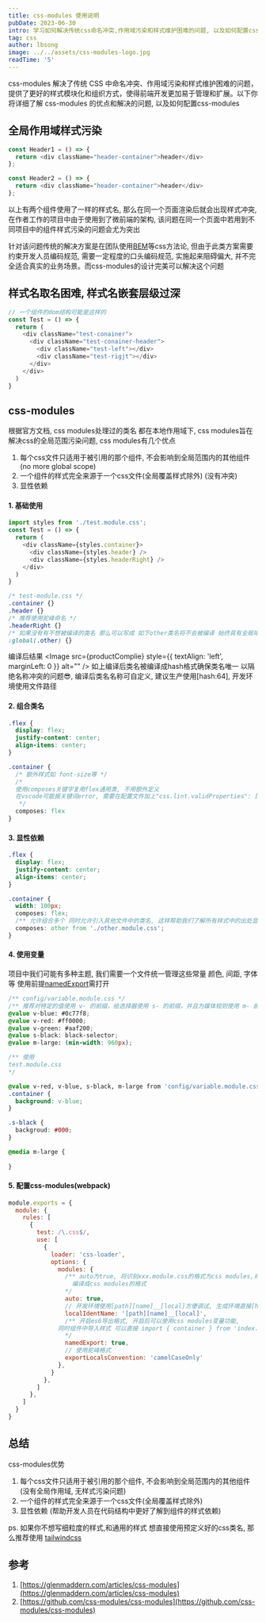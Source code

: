 ```yaml
---
title: css-modules 使用说明
pubDate: 2023-06-30
intro: 学习如何解决传统css命名冲突,作用域污染和样式维护困难的问题, 以及如何配置css-modules
tag: css
author: lbsong
image: ../../assets/css-modules-logo.jpg
readTime: '5'
---
```



css-modules 解决了传统 CSS 中命名冲突、作用域污染和样式维护困难的问题，提供了更好的样式模块化和组织方式，使得前端开发更加易于管理和扩展。以下你将详细了解
css-modules 的优点和解决的问题, 以及如何配置css-modules

## 全局作用域样式污染

```javascript
const Header1 = () => {
  return <div className="header-container">header</div>
};

const Header2 = () => {
  return <div className="header-container">header</div>
};
```


以上有两个组件使用了一样的样式名, 那么在同一个页面渲染后就会出现样式冲突, 在作者工作的项目中由于使用到了微前端的架构, 
该问题在同一个页面中若用到不同项目中的组件样式污染的问题会尤为突出

针对该问题传统的解决方案是在团队使用[BEM](https://getbem.com)等css方法论, 但由于此类方案需要约束开发人员编码规范,
需要一定程度的口头编码规范, 实施起来阻碍偏大, 并不完全适合真实的业务场景。而css-modules的设计完美可以解决这个问题

## 样式名取名困难, 样式名嵌套层级过深

```javascript
// 一个组件的dom结构可能是这样的
const Test = () => {
  return (
    <div className="test-conainer">
      <div className="test-conainer-header">
        <div className="test-left"></div>
        <div className="test-rigjt"></div>
      </div>
    </div>
  )
}
```

## css-modules

根据官方文档, css modules处理过的类名  都在本地作用域下, css modules旨在解决css的全局范围污染问题, css modules有几个优点

1. 每个css文件只适用于被引用的那个组件, 不会影响到全局范围内的其他组件 (no more global scope)
2. 一个组件的样式完全来源于一个css文件(全局覆盖样式除外) (没有冲突)
3. 显性依赖

#### 1. 基础使用

```javascript
import styles from './test.module.css';
const Test = () => {
  return (
    <div className={styles.container}>
      <div className={styles.header} />
      <div className={styles.headerRight} />
    </div>	
  )
}
```

```css
/* test-module.css */
.container {}
.header {}
/* 推荐使用驼峰命名 */
.headerRight {}
/* 如果没有有不想被编译的类名 那么可以写成 如下other类名将不会被编译 始终具有全局域效果 */
:global(.other) {}
```

编译后结果
<Image src={productComplie} style={{ textAlign: 'left', marginLeft: 0 }} alt="" />
如上编译后类名被编译成hash格式确保类名唯一 以隔绝名称冲突的问题😎, 编译后类名名称可自定义, 建议生产使用[hash:64], 开发环境使用文件路径

#### 2. 组合类名

```css
.flex {
  display: flex;
  justify-content: center;
  align-items: center;
}

.container {
  /* 额外样式如 font-size等 */
  /*
  使用composes关键字复用flex通用类, 不用额外定义 
  在vscode可能报关键词error, 需要在配置文件加上"css.lint.validProperties": ["composes"]
   */
  composes: flex
}
```

#### 3. 显性依赖

```css
.flex {
  display: flex;
  justify-content: center;
  align-items: center;
}

.container {
  width: 100px;
  composes: flex;
  /** 允许组合多个 同时允许引入其他文件中的类名, 这样帮助我们了解所有样式中的出处显性依赖 */
  composes: other from './other.module.css';
}
```

#### 4. 使用变量

项目中我们可能有多种主题, 我们需要一个文件统一管理这些常量 颜色, 间距, 字体等
使用前提[namedExport](https://webpack.docschina.org/loaders/css-loader/#namedexport)需打开
```css
/** config/variable.module.css */
/** 推荐对特定的值使用 v- 的前缀，给选择器使用 s- 的前缀，并且为媒体规则使用 m- 前缀。*/
@value v-blue: #0c77f8;
@value v-red: #ff0000;
@value v-green: #aaf200;
@value s-black: black-selector;
@value m-large: (min-width: 960px);

/** 使用 
test.module.css
*/

@value v-red, v-blue, s-black, m-large from 'config/variable.module.css';
.container {
  background: v-blue;
}

.s-black {
  backgroud: #000;
}

@media m-large {
  
}
```

#### 5. 配置css-modules(webpack)

```javascript
module.exports = {
  module: {
    rules: [
      {
        test: /\.css$/,
        use: [
          {
            loader: 'css-loader',
            options: {
              modules: {
                /** auto为true, 将识别xxx.module.css的格式为css modules,对xxx.css不会
                  编译成css modules的格式
                */
                auto: true,
                // 开发环境使用[path][name]__[local]方便调试, 生成环境直接[hash64]输出类名
                localIdentName: '[path][name]__[local]',
                /** 开启es6导出格式, 开启后可以使用css modules变量功能,
              同时组件中导入样式 可以直接 import { container } from 'index.module.css'
                */
                namedExport: true,
                // 使用驼峰格式
                exportLocalsConvention: 'camelCaseOnly'
              },
            }
          },
        ]
      },
    ]
  }
}
```

## 总结

css-modules优势
1. 每个css文件只适用于被引用的那个组件, 不会影响到全局范围内的其他组件 (没有全局作用域, 无样式污染问题)
2. 一个组件的样式完全来源于一个css文件(全局覆盖样式除外)
3. 显性依赖 (帮助开发人员在代码结构中更好了解到组件的样式依赖)

ps. 如果你不想写细粒度的样式,和通用的样式 想直接使用预定义好的css类名, 那么推荐使用 [tailwindcss](https://tailwindcss.com/)

## 参考
1. [https://glenmaddern.com/articles/css-modules](https://glenmaddern.com/articles/css-modules)
2. [https://github.com/css-modules/css-modules](https://github.com/css-modules/css-modules)